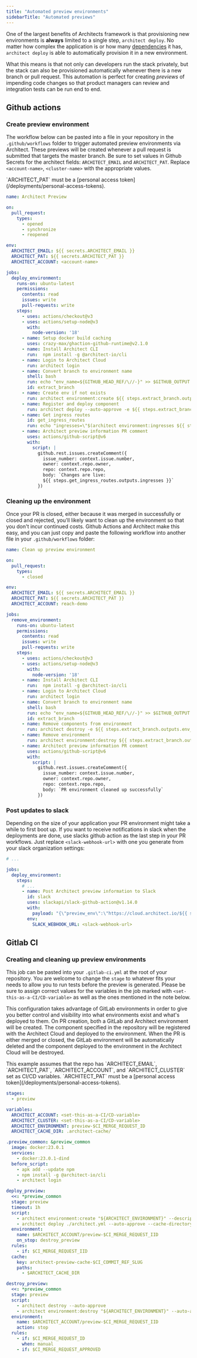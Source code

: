 ```yaml
---
title: "Automated preview environments"
sidebarTitle: "Automated previews"
---
```


One of the largest benefits of Architects framework is that provisioning new environments is **always** limited to a single step, `architect deploy`. No matter how complex the application is or how many [dependencies](/components/dependencies) it has, `architect deploy` is able to automatically provision it in a new environment.

What this means is that not only can developers run the stack privately, but the stack can also be provisioned automatically whenever there is a new branch or pull request. This automation is perfect for creating _previews_ of impending code changes so that product managers can review and integration tests can be run end to end.

## Github actions

### Create preview environment

The workflow below can be pasted into a file in your repository in the `.github/workflows` folder to trigger automated preview environments via Architect. These previews will be created whenever a pull request is submitted that targets the master branch. Be sure to set values in Github Secrets for the architect fields: `ARCHITECT_EMAIL` and `ARCHITECT_PAT`. Replace `<account-name>`, `<cluster-name>` with the appropriate values.

<Note>
  `ARCHITECT_PAT` must be a [personal access
  token](/deployments/personal-access-tokens).
</Note>

```yaml
name: Architect Preview

on:
  pull_request:
    types:
      - opened
      - synchronize
      - reopened

env:
  ARCHITECT_EMAIL: ${{ secrets.ARCHITECT_EMAIL }}
  ARCHITECT_PAT: ${{ secrets.ARCHITECT_PAT }}
  ARCHITECT_ACCOUNT: <account-name>

jobs:
  deploy_environment:
    runs-on: ubuntu-latest
    permissions:
      contents: read
      issues: write
      pull-requests: write
    steps:
      - uses: actions/checkout@v3
      - uses: actions/setup-node@v3
        with:
          node-version: '18'
      - name: Setup docker build caching
        uses: crazy-max/ghaction-github-runtime@v2.1.0
      - name: Install Architect CLI
        run:  npm install -g @architect-io/cli
      - name: Login to Architect Cloud
        run: architect login
      - name: Convert branch to environment name
        shell: bash
        run: echo "env_name=${GITHUB_HEAD_REF/\//-}" >> $GITHUB_OUTPUT
        id: extract_branch
      - name: Create env if not exists
        run: architect environment:create ${{ steps.extract_branch.outputs.env_name }} --cluster <cluster-name>
      - name: Register and deploy component
        run: architect deploy --auto-approve -e ${{ steps.extract_branch.outputs.env_name }} ./architect.yml
      - name: Get ingress routes
        id: get_ingress_routes
        run: echo "ingresses=\"$(architect environment:ingresses ${{ steps.extract_branch.outputs.env_name }})\"" >> $GITHUB_OUTPUT
      - name: Architect preview information PR comment
        uses: actions/github-script@v6
        with:
          script: |
            github.rest.issues.createComment({
              issue_number: context.issue.number,
              owner: context.repo.owner,
              repo: context.repo.repo,
              body: `Changes are live:
              ${{ steps.get_ingress_routes.outputs.ingresses }}`
            })
```

### Cleaning up the environment

Once your PR is closed, either because it was merged in successfully or closed and rejected, you'll likely want to clean up the environment so that you don't incur continued costs. Github Actions and Architect make this easy, and you can just copy and paste the following workflow into another file in your `.github/workflows` folder:

```yaml
name: Clean up preview environment

on:
  pull_request:
    types:
      - closed

env:
  ARCHITECT_EMAIL: ${{ secrets.ARCHITECT_EMAIL }}
  ARCHITECT_PAT: ${{ secrets.ARCHITECT_PAT }}
  ARCHITECT_ACCOUNT: reach-demo

jobs:
  remove_environment:
    runs-on: ubuntu-latest
    permissions:
      contents: read
      issues: write
      pull-requests: write
    steps:
      - uses: actions/checkout@v3
      - uses: actions/setup-node@v3
        with:
          node-version: '18'
      - name: Install Architect CLI
        run:  npm install -g @architect-io/cli
      - name: Login to Architect Cloud
        run: architect login
      - name: Convert branch to environment name
        shell: bash
        run: echo "env_name=${GITHUB_HEAD_REF/\//-}" >> $GITHUB_OUTPUT
        id: extract_branch
      - name: Remove components from environment
        run: architect destroy -e ${{ steps.extract_branch.outputs.env_name }} --auto-approve
      - name: Remove environment
        run: architect environment:destroy ${{ steps.extract_branch.outputs.env_name }} --auto-approve
      - name: Architect preview information PR comment
        uses: actions/github-script@v6
        with:
          script: |
            github.rest.issues.createComment({
              issue_number: context.issue.number,
              owner: context.repo.owner,
              repo: context.repo.repo,
              body: `PR environment cleaned up successfully`
            })
```


### Post updates to slack

Depending on the size of your application your PR environment might take a while to first boot up. If you want to receive notifications in slack when the deployments are done, use slacks github action as the last step in your PR workflows. Just replace `<slack-webhook-url>` with one you generate from your slack organization settings:

```yaml
# ...

jobs:
  deploy_environment:
    steps:
      # ...
      - name: Post Architect preview information to Slack
        id: slack
        uses: slackapi/slack-github-action@v1.14.0
        with:
          payload: "{\"preview_env\":\"https://cloud.architect.io/${{ secrets.ARCHITECT_ACCOUNT }}/environments/${{ steps.extract_branch.outputs.env_name }}\",\"app_endpoints\":\"${{ steps.get_ingress_routes.outputs.ingresses }}\"}"
        env:
          SLACK_WEBHOOK_URL: <slack-webhook-url>
```

## Gitlab CI

### Creating and cleaning up preview environments

This job can be pasted into your `.gitlab-ci.yml` at the root of your repository. You are welcome to change the `stage` to whatever fits your needs to allow you to run
tests before the preview is generated. Please be sure to assign correct values for the variables in the job marked with `<set-this-as-a-CI/CD-variable>` as well as the
ones mentioned in the note below.

This configuration takes advantage of GitLab environments in order to give you better control and visibility into what environments exist and what's deployed to them.
On PR creation, both a GitLab and Architect environment will be created. The component specified in the repository will be registered with the Architect Cloud and
deployed to the environment. When the PR is either merged or closed, the GitLab environment will be automatically deleted and the component deployed to the environment
in the Architect Cloud will be destroyed.

<Note>
  This example assumes that the repo has `ARCHITECT_EMAIL`, `ARCHITECT_PAT`, `ARCHITECT_ACCOUNT`, and `ARCHITECT_CLUSTER` set as CI/CD variables.
</Note>

<Note>
  `ARCHITECT_PAT` must be a [personal access
  token](/deployments/personal-access-tokens).
</Note>

```yaml
stages:
  - preview

variables:
  ARCHITECT_ACCOUNT: <set-this-as-a-CI/CD-variable>
  ARCHITECT_CLUSTER: <set-this-as-a-CI/CD-variable>
  ARCHITECT_ENVIRONMENT: preview-$CI_MERGE_REQUEST_ID
  ARCHITECT_CACHE_DIR: .architect-cache/

.preview_common: &preview_common
  image: docker:23.0.1
  services:
    - docker:23.0.1-dind
  before_script:
    - apk add --update npm
    - npm install -g @architect-io/cli
    - architect login

deploy_preview:
  <<: *preview_common
  stage: preview
  timeout: 1h
  script:
    - architect environment:create "${ARCHITECT_ENVIRONMENT}" --description="https://gitlab.com/${CI_MERGE_REQUEST_PROJECT_PATH}/-/merge_requests/${CI_MERGE_REQUEST_IID}"
    - architect deploy ./architect.yml --auto-approve --cache-directory=$ARCHITECT_CACHE_DIR
  environment:
    name: $ARCHITECT_ACCOUNT/preview-$CI_MERGE_REQUEST_IID
    on_stop: destroy_preview
  rules:
    - if: $CI_MERGE_REQUEST_IID
  cache:
    key: architect-preview-cache-$CI_COMMIT_REF_SLUG
    paths:
      - $ARCHITECT_CACHE_DIR

destroy_preview:
  <<: *preview_common
  stage: preview
  script:
    - architect destroy --auto-approve
    - architect environment:destroy "${ARCHITECT_ENVIRONMENT}" --auto-approve
  environment:
    name: $ARCHITECT_ACCOUNT/preview-$CI_MERGE_REQUEST_IID
    action: stop
  rules:
    - if: $CI_MERGE_REQUEST_ID
      when: manual
    - if: $CI_MERGE_REQUEST_APPROVED

```
